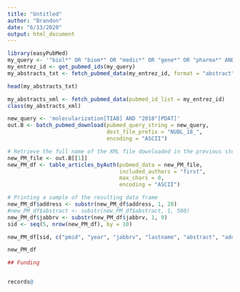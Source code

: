 ```yaml
---
title: "Untitled"
author: "Brandon"
date: "6/13/2020"
output: html_document
---
```


```r
library(easyPubMed)
my_query <- '"biol*" OR "biom*" OR "medic*" OR "gene*" OR "pharma*" AND (humans[Filter]) AND 1990[EDAT] : 2019[EDAT]'
my_entrez_id <- get_pubmed_ids(my_query)
my_abstracts_txt <- fetch_pubmed_data(my_entrez_id, format = "abstract")
```

```r
head(my_abstracts_txt)
```
```r
my_abstracts_xml <- fetch_pubmed_data(pubmed_id_list = my_entrez_id)
class(my_abstracts_xml)
```

```r
new_query <- 'molecularization[TIAB] AND "2018"[PDAT]' 
out.B <- batch_pubmed_download(pubmed_query_string = new_query, 
                               dest_file_prefix = "NUBL_18_", 
                               encoding = "ASCII")
```
```r
# Retrieve the full name of the XML file downloaded in the previous step
new_PM_file <- out.B[[1]]
new_PM_df <- table_articles_byAuth(pubmed_data = new_PM_file, 
                                   included_authors = "first", 
                                   max_chars = 0, 
                                   encoding = "ASCII")

# Printing a sample of the resulting data frame
new_PM_df$address <- substr(new_PM_df$address, 1, 28)
#new_PM_df$abstract <- substr(new_PM_df$abstract, 1, 500)
new_PM_df$jabbrv <- substr(new_PM_df$jabbrv, 1, 9)
sid <- seq(5, nrow(new_PM_df), by = 10)

new_PM_df[sid, c("pmid", "year", "jabbrv", "lastname", "abstract", "address")]

new_PM_df 
```

```r
## Funding


records@

```















